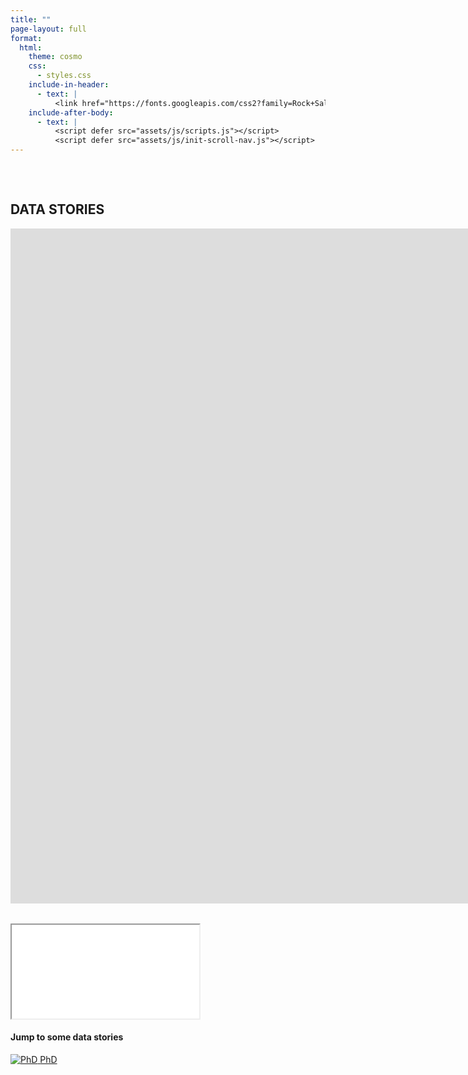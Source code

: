 ```yaml
---
title: ""
page-layout: full
format:
  html:
    theme: cosmo
    css:
      - styles.css
    include-in-header:
      - text: |
          <link href="https://fonts.googleapis.com/css2?family=Rock+Salt&display=swap" rel="stylesheet">
    include-after-body:
      - text: |
          <script defer src="assets/js/scripts.js"></script>
          <script defer src="assets/js/init-scroll-nav.js"></script>
---
```


```{=html}
<div class="container">
  <div class="full-bleed bg-black text-white text-center">
    <div class="w-100" style="padding: 2rem 0;">
      <h2>DATA STORIES</h2>

      <div class="video-wrapper">
      <iframe title="Introduction to data stories" src="https://exquisite.tube/videos/embed/sKc75rLN6SStqnM9xeU2GC" width="1920" height="1080" frameborder="0" allow="autoplay; fullscreen; picture-in-picture; clipboard-write; encrypted-media; web-share" referrerpolicy="strict-origin-when-cross-origin">
      </iframe>
      </div>
    </div>
  </div>
</div>
```

```{=html}

<section id="nav-slide">
    <div class="container">
      <div class="full-bleed bg-black text-white">
        <div class="slides-wrapper">
          <iframe
            src="slides/navigation_slides.html"
            loading="lazy"
            allow="fullscreen"
          ></iframe>
        </div>
      </div>
    </div>
</section>
```

```{=html}

<section id="after-nav-slides">
  <div class="full-bleed bg-white text-center">
    <p class="lead mb-3"><h4>Jump to some data stories</h4></p>
      <div class="social-logos jump-logos">
        <a href="/phd.html" aria-label="Go to PhD page">
          <img src="assets/img/icons/phd_hat.svg" alt="PhD">
          <span>PhD</span>
        </a>
      </div>
  </div>
</section>
```
